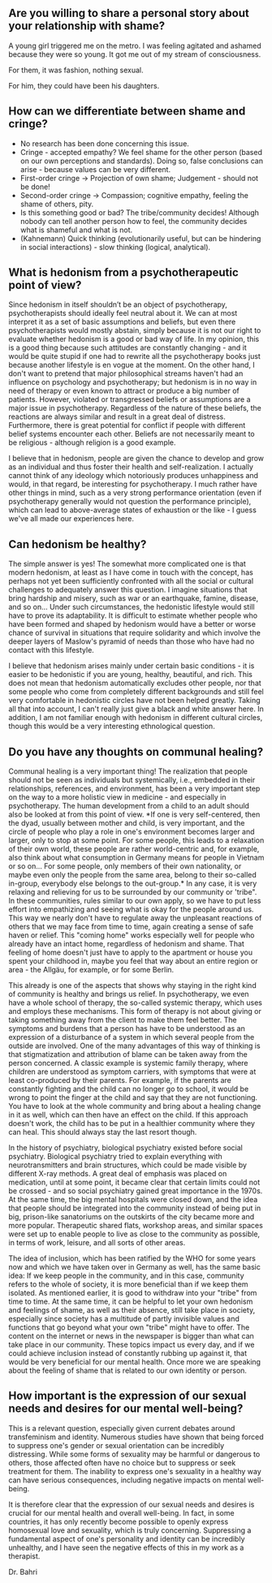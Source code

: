 ## Are you willing to share a personal story about your relationship with shame?

A young girl triggered me on the metro. I was feeling agitated and ashamed because they were so young. It got me out of my stream of consciousness.

For them, it was fashion, nothing sexual.

For him, they could have been his daughters.

## How can we differentiate between shame and cringe?

- No research has been done concerning this issue.
- Cringe - accepted empathy? We feel shame for the other person (based on our own perceptions and standards). Doing so, false conclusions can arise - because values can be very different.
- First-order cringe → Projection of own shame; Judgement - should not be done!
- Second-order cringe → Compassion; cognitive empathy, feeling the shame of others, pity.
- Is this something good or bad? The tribe/community decides! Although nobody can tell another person how to feel, the community decides what is shameful and what is not.
- (Kahnemann) Quick thinking (evolutionarily useful, but can be hindering in social interactions) - slow thinking (logical, analytical).

## What is hedonism from a psychotherapeutic point of view?

Since hedonism in itself shouldn’t be an object of psychotherapy, psychotherapists should ideally feel neutral about it. We can at most interpret it as a set of basic assumptions and beliefs, but even there psychotherapists would mostly abstain, simply because it is not our right to evaluate whether hedonism is a good or bad way of life. In my opinion, this is a good thing because such attitudes are constantly changing - and it would be quite stupid if one had to rewrite all the psychotherapy books just because another lifestyle is en vogue at the moment. On the other hand, I don't want to pretend that major philosophical streams haven't had an influence on psychology and psychotherapy; but hedonism is in no way in need of therapy or even known to attract or produce a big number of patients. However, violated or transgressed beliefs or assumptions are a major issue in psychotherapy. Regardless of the nature of these beliefs, the reactions are always similar and result in a great deal of distress. Furthermore, there is great potential for conflict if people with different belief systems encounter each other. Beliefs are not necessarily meant to be religious - although religion is a good example.

I believe that in hedonism, people are given the chance to develop and grow as an individual and thus foster their health and self-realization. I actually cannot think of any ideology which notoriously produces unhappiness and would, in that regard, be interesting for psychotherapy. I much rather have other things in mind, such as a very strong performance orientation (even if psychotherapy generally would not question the performance principle), which can lead to above-average states of exhaustion or the like - I guess we've all made our experiences here.

## Can hedonism be healthy?

The simple answer is yes! The somewhat more complicated one is that modern hedonism, at least as I have come in touch with the concept, has perhaps not yet been sufficiently confronted with all the social or cultural challenges to adequately answer this question. I imagine situations that bring hardship and misery, such as war or an earthquake, famine, disease, and so on... Under such circumstances, the hedonistic lifestyle would still have to prove its adaptability. It is difficult to estimate whether people who have been formed and shaped by hedonism would have a better or worse chance of survival in situations that require solidarity and which involve the deeper layers of Maslow's pyramid of needs than those who have had no contact with this lifestyle.

I believe that hedonism arises mainly under certain basic conditions - it is easier to be hedonistic if you are young, healthy, beautiful, and rich. This does not mean that hedonism automatically excludes other people, nor that some people who come from completely different backgrounds and still feel very comfortable in hedonistic circles have not been helped greatly. Taking all that into account, I can't really just give a black and white answer here. In addition, I am not familiar enough with hedonism in different cultural circles, though this would be a very interesting ethnological question.

## Do you have any thoughts on communal healing?

Communal healing is a very important thing! The realization that people should not be seen as individuals but systemically, i.e., embedded in their relationships, references, and environment, has been a very important step on the way to a more holistic view in medicine - and especially in psychotherapy. The human development from a child to an adult should also be looked at from this point of view. \*If one is very self-centered, then the dyad, usually between mother and child, is very important, and the circle of people who play a role in one's environment becomes larger and larger, only to stop at some point. For some people, this leads to a relaxation of their own world, these people are rather world-centric and, for example, also think about what consumption in Germany means for people in Vietnam or so on... For some people, only members of their own nationality, or maybe even only the people from the same area, belong to their so-called in-group, everybody else belongs to the out-group.\* In any case, it is very relaxing and relieving for us to be surrounded by our community or 'tribe". In these communities, rules similar to our own apply, so we have to put less effort into empathizing and seeing what is okay for the people around us. This way we nearly don't have to regulate away the unpleasant reactions of others that we may face from time to time, again creating a sense of safe haven or relief. This "coming home" works especially well for people who already have an intact home, regardless of hedonism and shame. That feeling of home doesn't just have to apply to the apartment or house you spent your childhood in, maybe you feel that way about an entire region or area - the Allgäu, for example, or for some Berlin.

This already is one of the aspects that shows why staying in the right kind of community is healthy and brings us relief. In psychotherapy, we even have a whole school of therapy, the so-called systemic therapy, which uses and employs these mechanisms. This form of therapy is not about giving or taking something away from the client to make them feel better. The symptoms and burdens that a person has have to be understood as an expression of a disturbance of a system in which several people from the outside are involved. One of the many advantages of this way of thinking is that stigmatization and attribution of blame can be taken away from the person concerned. A classic example is systemic family therapy, where children are understood as symptom carriers, with symptoms that were at least co-produced by their parents. For example, if the parents are constantly fighting and the child can no longer go to school, it would be wrong to point the finger at the child and say that they are not functioning. You have to look at the whole community and bring about a healing change in it as well, which can then have an effect on the child. If this approach doesn't work, the child has to be put in a healthier community where they can heal. This should always stay the last resort though.

In the history of psychiatry, biological psychiatry existed before social psychiatry. Biological psychiatry tried to explain everything with neurotransmitters and brain structures, which could be made visible by different X-ray methods. A great deal of emphasis was placed on medication, until at some point, it became clear that certain limits could not be crossed - and so social psychiatry gained great importance in the 1970s. At the same time, the big mental hospitals were closed down, and the idea that people should be integrated into the community instead of being put in big, prison-like sanatoriums on the outskirts of the city became more and more popular. Therapeutic shared flats, workshop areas, and similar spaces were set up to enable people to live as close to the community as possible, in terms of work, leisure, and all sorts of other areas.

The idea of inclusion, which has been ratified by the WHO for some years now and which we have taken over in Germany as well, has the same basic idea: If we keep people in the community, and in this case, community refers to the whole of society, it is more beneficial than if we keep them isolated. As mentioned earlier, it is good to withdraw into your "tribe" from time to time. At the same time, it can be helpful to let your own hedonism and feelings of shame, as well as their absence, still take place in society, especially since society has a multitude of partly invisible values and functions that go beyond what your own "tribe" might have to offer. The content on the internet or news in the newspaper is bigger than what can take place in our community. These topics impact us every day, and if we could achieve inclusion instead of constantly rubbing up against it, that would be very beneficial for our mental health. Once more we are speaking about the feeling of shame that is related to our own identity or person.

## How important is the expression of our sexual needs and desires for our mental well-being?

This is a relevant question, especially given current debates around transfeminism and identity. Numerous studies have shown that being forced to suppress one's gender or sexual orientation can be incredibly distressing. While some forms of sexuality may be harmful or dangerous to others, those affected often have no choice but to suppress or seek treatment for them. The inability to express one's sexuality in a healthy way can have serious consequences, including negative impacts on mental well-being.

It is therefore clear that the expression of our sexual needs and desires is crucial for our mental health and overall well-being. In fact, in some countries, it has only recently become possible to openly express homosexual love and sexuality, which is truly concerning. Suppressing a fundamental aspect of one's personality and identity can be incredibly unhealthy, and I have seen the negative effects of this in my work as a therapist.

Dr. Bahri
